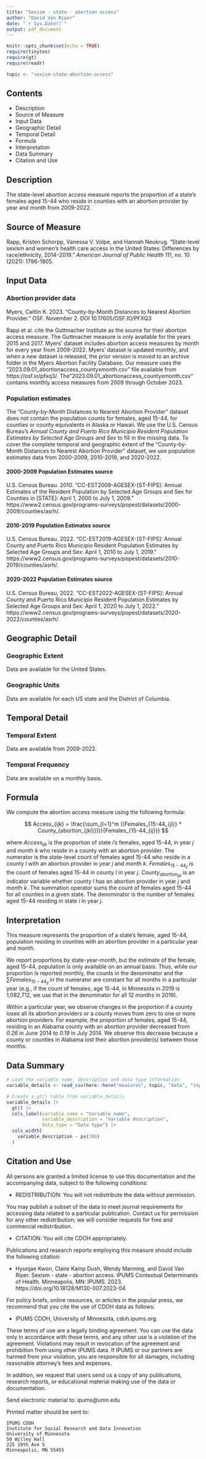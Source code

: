 ```yaml
---
title: "Sexism - state - abortion access"
author: "David Van Riper"
date: "`r Sys.Date()`"
output: pdf_document
---
```


```r
knitr::opts_chunk$set(echo = TRUE)
require(tinytex)
require(gt)
require(readr)

topic <- "sexism-state-abortion-access"
```

## Contents
* Description
* Source of Measure
* Input Data
* Geographic Detail
* Temporal Detail
* Formula
* Interpretation
* Data Summary
* Citation and Use

## Description
The state-level abortion access measure reports the proportion of a state's females aged 15-44 who reside in counties with an abortion provider by year and month from 2009-2022. 

## Source of Measure
Rapp, Kristen Schorpp, Vanessa V. Volpe, and Hannah Neukrug. "State-level sexism and women’s health care access in the United States: Differences by race/ethnicity, 2014–2019." _American Journal of Public Health_ 111, no. 10 (2021): 1796-1805.

## Input Data
### Abortion provider data
Myers, Caitlin K. 2023. “County-by-Month Distances to Nearest Abortion Provider.” OSF. November 2. DOI 10.17605/OSF.IO/PFXQ3

Rapp et al. cite the Guttmacher Institute as the source for their abortion access measure. The Guttmacher measure is only available for the years 2015 and 2017. Myers' dataset includes abortion access measures by month for every year from 2009-2022. Myers' dataset is updated monthly, and when a new dataset is released, the prior version is moved to an archive folder in the Myers Abortion Facility Database. Our measure uses the "2023.09.01_abortionaccess_countyxmonth.csv" file available from https://osf.io/pfxq3/. The"2023.09.01_abortionaccess_countyxmonth.csv" contains monthly access measures from 2009 through October 2023. 

### Population estimates
The "County-by-Month Distances to Nearest Abortion Provider" dataset does not contain the population counts for females, aged 15-44, for counties or county equivalents in Alaska or Hawaii. We use the U.S. Census Bureau's _Annual County and Puerto Rico Municipio Resident Population Estimates by Selected Age Groups and Sex_ to fill in the missing data. To cover the complete temporal and geographic extent of the "County-by-Month Distances to Nearest Abortion Provider" dataset, we use population estimates data from 2000-2009, 2010-2019, and 2020-2022.

#### 2000-2009 Population Estimates source
U.S. Census Bureau. 2010. "CC-EST2009-AGESEX-[ST-FIPS]: Annual Estimates of the Resident Population by Selected Age Groups and Sex for Counties in [STATE]: April 1, 2000 to July 1, 2009." https://www2.census.gov/programs-surveys/popest/datasets/2000-2009/counties/asrh/.

#### 2010-2019 Population Estimates source 
U.S. Census Bureau. 2022. "CC-EST2019-AGESEX-[ST-FIPS]: Annual County and Puerto Rico Municipio Resident Population Estimates by Selected Age Groups and Sex: April 1, 2010 to July 1, 2019." https://www2.census.gov/programs-surveys/popest/datasets/2010-2019/counties/asrh/.

#### 2020-2022 Population Estimates source
U.S. Census Bureau, 2022. "CC-EST2022-AGESEX-[ST-FIPS]: Annual County and Puerto Rico Municipio Resident Population Estimates by Selected Age Groups and Sex: April 1, 2020 to July 1, 2022." https://www2.census.gov/programs-surveys/popest/datasets/2020-2022/counties/asrh/. 

## Geographic Detail

### Geographic Extent
Data are available for the United States.

### Geographic Units
Data are available for each US state and the District of Columbia. 

## Temporal Detail

### Temporal Extent
Data are available from 2009-2022. 

### Temporal Frequency
Data are available on a monthly basis. 

## Formula 
We compute the abortion access measure using the following formula:
  
$$
  Access_{ijk}  = \frac{\sum_{l=1}^m {(Females_{15-44_{jl}} * County_{abortion_{jkl}})}}{Females_{15-44_{ij}}} 
$$
  
where $Access_{ijk}$ is the proportion of state $i$'s females, aged 15-44, in year $j$ and month $k$ who reside in a county with an abortion provider. The numerator is the state-level count of females aged 15-44 who reside in a county $l$ with an abortion provider in year $j$ and month $k$. $Females_{15-44_{jl}}$ is the count of females aged 15-44 in county $l$ in year $j$.  $County_{abortion_{jkl}}$ is an indicator variable whether county $l$ has an abortion provider in year $j$ and month $k$. The summation operator sums the count of females aged 15-44 for all counties in a given state. The denominator is the number of females aged 15-44 residing in state $i$ in year $j$.

## Interpretation
This measure represents the proportion of a state's female, aged 15-44, population residing in counties with an abortion provider in a particular year and month. 

We report proportions by state-year-month, but the estimate of the female, aged 15-44, population is only available on an annual basis. Thus, while our proportion is reported monthly, the counts in the denominator and the $\sum{Females_{15-44_{jl}}}$ in the numerator are constant for all months in a particular year (e.g., if the count of females, age 15-44, in Minnesota in 2019 is 1,082,712, we use that in the denominator for all 12 months in 2019). 

Within a particular year, we observe changes in the proportion if a county loses all its abortion providers or a county moves from zero to one or more abortion providers. For example, the proportion of females, aged 15-44, residing in an Alabama county with an abortion provider decreased from _0.26_ in June 2014 to _0.19_ in July 2014. We observe this decrease because a county or counties in Alabama lost their abortion provider(s) between those months.       

## Data Summary
```r
# Load the variable name, description and data type information
variable_details <- read_csv(here::here("measures", topic, "data", "input", "variable_descriptions.csv"))

# Create a gt() table from variable_details
variable_details |> 
  gt() |> 
  cols_label(variable_name = "Variable name",
             variable_description = "Variable description",
             data_type = "Data type") |> 
  cols_width(
    variable_description ~ px(300)
  )
```
  
## Citation and Use
  All persons are granted a limited license to use this documentation and the
accompanying data, subject to the following conditions:
  
  * REDISTRIBUTION: You will not redistribute the data without permission.

You may publish a subset of the data to meet journal requirements for accessing 
data related to a particular publication. Contact us for permission for any other 
redistribution; we will consider requests for free and commercial redistribution.

* CITATION: You will cite CDOH appropriately.

Publications and research reports employing this measure should include the following citation:
  
  * Hyunjae Kwon, Claire Kamp Dush, Wendy Manning, and David Van Riper. Sexism - state - abortion access. IPUMS Contextual Determinants of Health. Minneapolis, MN: IPUMS. 2023. https://doi.org/10.18128/M130-007.2023-04

For policy briefs, online resources, or articles in the popular press, we recommend that you cite the use of CDOH data as follows:
  
  * IPUMS CDOH, University of Minnesota, cdoh.ipums.org.

These terms of use are a legally binding agreement. You can use the data only in 
accordance with these terms, and any other use is a violation of the agreement. 
Violations may result in revocation of the agreement and prohibition from using other 
IPUMS data. If IPUMS or our partners are harmed from your violation, you are 
responsible for all damages, including reasonable attorney's fees and expenses.
        
In addition, we request that users send us a copy of any publications, research
reports, or educational material making use of the data or documentation.

Send electronic material to: ipums@umn.edu

Printed matter should be sent to:

    IPUMS CDOH
    Institute for Social Research and Data Innovation
    University of Minnesota
    50 Willey Hall
    225 19th Ave S
    Minneapolis, MN 55455